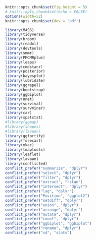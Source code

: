 ```r
knitr::opts_chunk$set(fig.height = 5)
# knitr::opts_chunk$set(echo = FALSE)
options(width=52)
knitr::opts_chunk$set(dev = 'pdf')
```


```r
library(MASS)
library(tidyverse)
library(broom)
library(readxl)
library(devtools)
library(smmr)
library(PMCMRplus)
library(leaps)
library(cmdstanr)
library(posterior)
library(bayesplot)
library(lubridate)
library(ggrepel)
library(bootstrap)
library(ggbiplot)
library(nnet)
library(survival)
library(survminer)
library(car)
library(spatstat)
#library(ggmap)
#library(shapes)
#library(lavaan)
library(ggfortify)
library(forecast)
library(mkac) 
library(tmaptools)
library(leaflet)
library(lavaan)
library(conflicted)
conflict_prefer("summarize", "dplyr")
conflict_prefer("select", "dplyr")
conflict_prefer("filter", "dplyr")
conflict_prefer("extract", "rstan")
conflict_prefer("intersect", "dplyr")
conflict_prefer("lag", "dplyr")
conflict_prefer("Position", "ggplot2")
conflict_prefer("setdiff", "dplyr")
conflict_prefer("union", "dplyr")
conflict_prefer("arrange", "dplyr")
conflict_prefer("mutate", "dplyr")
conflict_prefer("count", "dplyr")
conflict_prefer("ggbiplot", "ggbiplot")
conflict_prefer("rename", "dplyr")
conflict_prefer("sd", "stats")
```



